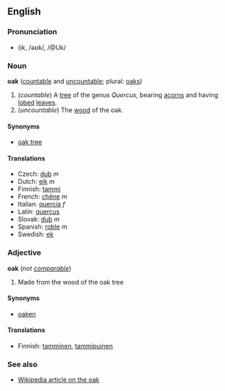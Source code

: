 == English ==
===Pronunciation===
*ōk, /əʊk/, /@Uk/

=== Noun ===
'''oak''' ([[countable]] and [[uncountable]]; plural: [[oaks]])

# (''countable'') A [[tree]] of the genus ''Quercus'', bearing [[acorn]]s and having [[lobed]] [[leaf|leaves]].
# (''uncountable'') The [[wood]] of the oak.

==== Synonyms ====
*[[oak tree]]

==== Translations ====
*Czech: [[dub#Czech|dub]] ''m''
*Dutch: [[eik]] ''m''
*Finnish: [[tammi]]
*French: [[chêne]] ''m''
*Italian: [[quercia]] ''f''
*Latin: [[quercus]]
*Slovak: [[dub#Slovak|dub]] ''m''
*Spanish: [[roble]] ''m''
*Swedish: [[ek]]

===Adjective===
'''oak''' (''not [[comparable]]'')

# Made from the wood of the oak tree

====Synonyms====
*[[oaken]]

====Translations====

*Finnish: [[tamminen]], [[tammipuinen]]

===See also===
*[[w:en:Oak|Wikipedia article on the oak]]